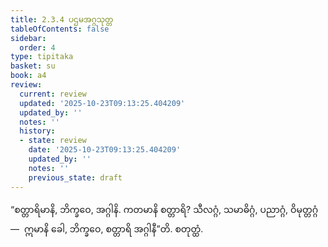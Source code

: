 ```yaml
---
title: 2.3.4 ပဌမအဂ္ဂသုတ္တ
tableOfContents: false
sidebar:
  order: 4
type: tipitaka
basket: su
book: a4
review:
  current: review
  updated: '2025-10-23T09:13:25.404209'
  updated_by: ''
  notes: ''
  history:
  - state: review
    date: '2025-10-23T09:13:25.404209'
    updated_by: ''
    notes: ''
    previous_state: draft
---
```



<ReviewStatus review={frontmatter.review} showDetails={true} />

<HypothesisAnnotation frontmatter={frontmatter} />

<DynamicBreadcrumb />

<Division number="74" book="a4" e="ch" v="15" p="390">

<Paragraph number="537" book="a4">
“စတ္တာရိမာနိ, ဘိက္ခဝေ, အဂ္ဂါနိ. ကတမာနိ စတ္တာရိ? သီလဂ္ဂံ, သမာဓိဂ္ဂံ, ပညာဂ္ဂံ, ဝိမုတ္တဂ္ဂံ—  ဣမာနိ ခေါ, ဘိက္ခဝေ, စတ္တာရိ အဂ္ဂါနီ”တိ.

</Paragraph>
</Division>

<Paragraph number="538" type="center" book="a4">
စတုတ္ထံ.
</Paragraph>